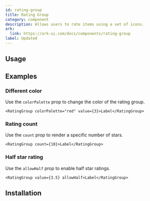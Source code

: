 ```yaml
---
id: rating-group
title: Rating Group
category: component
description: Allows users to rate items using a set of icons.
ark:
  link: https://ark-ui.com/docs/components/rating-group
label: Updated
---
```



## Usage

<ComponentPreview />

## Examples

### Different color

Use the `colorPalette` prop to change the color of the rating group.

```tsx live
<RatingGroup colorPalette="red" value={3}>Label</RatingGroup>
```

### Rating count

Use the `count` prop to render a specific number of stars.

```tsx live
<RatingGroup count={10}>Label</RatingGroup>
```

### Half star rating

Use the `allowHalf` prop to enable half star ratings.

```tsx live
<RatingGroup value={3.5} allowHalf>Label</RatingGroup>
```

## Installation

<InstallationGuide />
